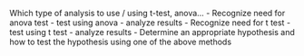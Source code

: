Which type of analysis to use / using t-test, anova...
- Recognize need for anova test - test using anova - analyze results
- Recognize need for t test - test using t test - analyze results
- Determine an appropriate hypothesis and how to test the hypothesis using
one of the above methods